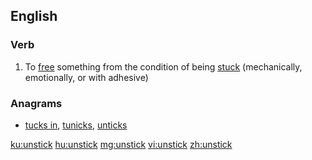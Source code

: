 ==English==

===Verb===
{{en-verb|unsticks|unsticking|unstuck}}

# To [[free]] something from the condition of being [[stuck]] (mechanically, emotionally, or with adhesive)

===Anagrams===
* [[tucks in#English|tucks in]], [[tunicks#English|tunicks]], [[unticks#English|unticks]]

[[ku:unstick]]
[[hu:unstick]]
[[mg:unstick]]
[[vi:unstick]]
[[zh:unstick]]